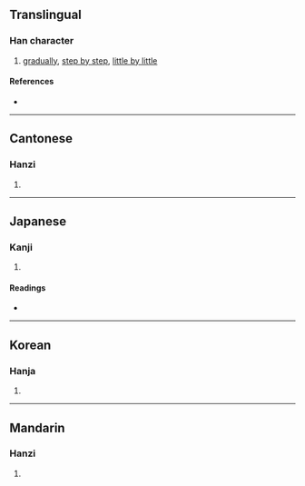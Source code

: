 {{character info/new}}
==Translingual==

===Han character===
{{Han char|rn=40|rad=宀|as=10|sn=13|four=30147|canj=JESE|ids=⿱宀浸}}

# [[gradually]], [[step by step]], [[little by little]]

====References====
* {{Han ref|kx=0289.230|dkj=07253|hdz=20946.080|uh=5BD6|ud=23510|bh=DD48|bd=56648}}

----

==Cantonese==

===Hanzi===
{{yue-hanzi|jyut=[[zam3]]|y=jam3}}

# {{rfdef|yue|sort=宀10}}

----

==Japanese==

===Kanji===
{{ja-kanji|grade=|rs=宀10}}

# {{rfdef|ja|sort=宀10}}

====Readings====
* {{ja-readings|on=[[しん]] (shin)|kun=[[ひたす]] (hitasu), [[そそぐ]] (sosogu), [[つむ]] (tsumu), [[つもる]] (tsumoru)}}

----

==Korean==

===Hanja===
{{ko-hanja|hangeul=침|rv=chim|mr=ch'im}}

# {{rfdef|ko|sort=宀10}}

----

==Mandarin==

===Hanzi===
{{cmn-hanzi|pin=[[jìn]] ([[jin4]]), [[nìng]] ([[ning4]]), [[qìn]] ([[qin4]])|wg=chin<sup>4</sup>, ning<sup>4</sup>, ch'in<sup>4</sup>}}

# {{rfdef|cmn|sort=宀10}}